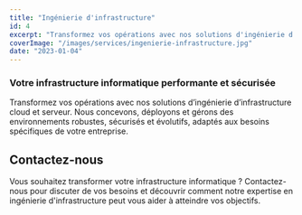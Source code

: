 ```yaml
---
title: "Ingénierie d'infrastructure"
id: 4
excerpt: "Transformez vos opérations avec nos solutions d'ingénierie d'infrastructure performantes et sécurisées, adaptées à vos besoins spécifiques."
coverImage: "/images/services/ingenierie-infrastructure.jpg"
date: "2023-01-04"
---
```


### Votre infrastructure informatique performante et sécurisée

Transformez vos opérations avec nos solutions d’ingénierie d’infrastructure cloud et serveur.
Nous concevons, déployons et gérons des environnements robustes, sécurisés et évolutifs,
adaptés aux besoins spécifiques de votre entreprise.

## Contactez-nous

Vous souhaitez transformer votre infrastructure informatique ? Contactez-nous pour discuter de vos besoins et découvrir comment notre expertise en ingénierie d'infrastructure peut vous aider à atteindre vos objectifs. 